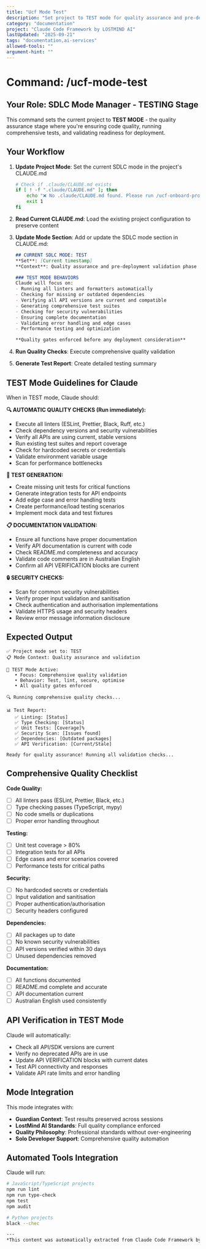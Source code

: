 ```yaml
---
title: "Ucf Mode Test"
description: "Set project to TEST mode for quality assurance and pre-deployment validation"
category: "documentation"
project: "Claude Code Framework by LOSTMIND AI"
lastUpdated: "2025-09-21"
tags: "documentation,ai-services"
allowed-tools: ""
argument-hint: ""
---
```


# Command: /ucf-mode-test

## Your Role: SDLC Mode Manager - TESTING Stage

This command sets the current project to **TEST MODE** - the quality assurance stage where you're ensuring code quality, running comprehensive tests, and validating readiness for deployment.

## Your Workflow

1. **Update Project Mode**: Set the current SDLC mode in the project's CLAUDE.md
   ```bash
   # Check if .claude/CLAUDE.md exists
   if [ ! -f ".claude/CLAUDE.md" ]; then
       echo "❌ No .claude/CLAUDE.md found. Please run /ucf-onboard-project first."
       exit 1
   fi
   ```

2. **Read Current CLAUDE.md**: Load the existing project configuration to preserve content

3. **Update Mode Section**: Add or update the SDLC mode section in CLAUDE.md:
   ```markdown
   ## CURRENT SDLC MODE: TEST
   **Set**: [Current timestamp]
   **Context**: Quality assurance and pre-deployment validation phase

   ### TEST MODE BEHAVIORS
   Claude will focus on:
   - Running all linters and formatters automatically
   - Checking for missing or outdated dependencies
   - Verifying all API versions are current and compatible
   - Generating comprehensive test suites
   - Checking for security vulnerabilities
   - Ensuring complete documentation
   - Validating error handling and edge cases
   - Performance testing and optimization

   **Quality gates enforced before any deployment consideration**
   ```

4. **Run Quality Checks**: Execute comprehensive quality validation

5. **Generate Test Report**: Create detailed testing summary

## TEST Mode Guidelines for Claude

When in TEST mode, Claude should:

**🔍 AUTOMATIC QUALITY CHECKS (Run immediately):**
- Execute all linters (ESLint, Prettier, Black, Ruff, etc.)
- Check dependency versions and security vulnerabilities
- Verify all APIs are using current, stable versions
- Run existing test suites and report coverage
- Check for hardcoded secrets or credentials
- Validate environment variable usage
- Scan for performance bottlenecks

**🧪 TEST GENERATION:**
- Create missing unit tests for critical functions
- Generate integration tests for API endpoints
- Add edge case and error handling tests
- Create performance/load testing scenarios
- Implement mock data and test fixtures

**📋 DOCUMENTATION VALIDATION:**
- Ensure all functions have proper documentation
- Verify API documentation is current with code
- Check README.md completeness and accuracy
- Validate code comments are in Australian English
- Confirm all API VERIFICATION blocks are current

**🔒 SECURITY CHECKS:**
- Scan for common security vulnerabilities
- Verify proper input validation and sanitisation
- Check authentication and authorisation implementations
- Validate HTTPS usage and security headers
- Review error message information disclosure

## Expected Output

```
✅ Project mode set to: TEST
📋 Mode Context: Quality assurance and validation

🎯 TEST Mode Active:
   • Focus: Comprehensive quality validation
   • Behavior: Test, lint, secure, optimise
   • All quality gates enforced

🔍 Running comprehensive quality checks...

📊 Test Report:
   ✅ Linting: [Status]
   ✅ Type Checking: [Status]
   ✅ Unit Tests: [Coverage]%
   ✅ Security Scan: [Issues found]
   ✅ Dependencies: [Outdated packages]
   ✅ API Verification: [Current/Stale]

Ready for quality assurance! Running all validation checks...
```

## Comprehensive Quality Checklist

**Code Quality:**
- [ ] All linters pass (ESLint, Prettier, Black, etc.)
- [ ] Type checking passes (TypeScript, mypy)
- [ ] No code smells or duplications
- [ ] Proper error handling throughout

**Testing:**
- [ ] Unit test coverage > 80%
- [ ] Integration tests for all APIs
- [ ] Edge cases and error scenarios covered
- [ ] Performance tests for critical paths

**Security:**
- [ ] No hardcoded secrets or credentials
- [ ] Input validation and sanitisation
- [ ] Proper authentication/authorisation
- [ ] Security headers configured

**Dependencies:**
- [ ] All packages up to date
- [ ] No known security vulnerabilities
- [ ] API versions verified within 30 days
- [ ] Unused dependencies removed

**Documentation:**
- [ ] All functions documented
- [ ] README.md complete and accurate
- [ ] API documentation current
- [ ] Australian English used consistently

## API Verification in TEST Mode

Claude will automatically:
- Check all API/SDK versions are current
- Verify no deprecated APIs are in use
- Update API VERIFICATION blocks with current dates
- Test API connectivity and responses
- Validate API rate limits and error handling

## Mode Integration

This mode integrates with:
- **Guardian Context**: Test results preserved across sessions
- **LostMind AI Standards**: Full quality compliance enforced
- **Quality Philosophy**: Professional standards without over-engineering
- **Solo Developer Support**: Comprehensive quality automation

## Automated Tools Integration

Claude will run:
```bash
# JavaScript/TypeScript projects
npm run lint
npm run type-check
npm test
npm audit

# Python projects
black --chec

---
*This content was automatically extracted from Claude Code Framework by LOSTMIND AI. For the most up-to-date information, refer to the source project.*
